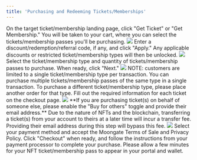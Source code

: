 ```yaml
---
title: 'Purchasing and Redeeming Tickets/Memberships'
---
```

<Steps>
    <Step title="Visit the event/membership page">
        On the target ticket/membership landing page, click "Get Ticket" or "Get Membership." You will be taken to your cart, 
        where you can select the tickets/membership passes you'll be purchasing.
        <img src="/user-guide/images/the-basics/purchasing-redeeming-tix-mems/landing page.avif"/>
    </Step>
    <Step title="Enter discount/redemption/referral code (Optional)">
        Enter a discount/redemption/referral code, if any, and click "Apply." Any applicable discounts or restricted ticket/membership 
        types will then be unlocked.
        <img src="/user-guide/images/the-basics/purchasing-redeeming-tix-mems/discount code.avif"/>
    </Step>
    <Step title="Select ticket/membership type and quantity">
        Select the ticket/membership type and quantity of tickets/membership passes to purchase. When ready, click "Next."
        <img src="/user-guide/images/the-basics/purchasing-redeeming-tix-mems/select type quantity.avif"/>
        <Info>
            NOTE: customers are limited to a single ticket/membership type per transaction. You can purchase multiple tickets/membership 
            passes of the same type in a single transaction. To purchase a different ticket/membership type, please place another order 
            for that type.
        </Info>
    </Step>
    <Step title="Fill out required information">
        Fill out the required information for each ticket on the checkout page.
        <img src="/user-guide/images/the-basics/purchasing-redeeming-tix-mems/full info.avif"/>
        <Warning>
            **If you are purchasing ticket(s) on behalf of someone else, please enable the "Buy for others" toggle and provide their email 
            address.** Due to the nature of NFTs and the blockchain, transferring a ticket(s) from your account to theirs at a later time 
            will incur a transfer fee. Providing their email address during this step will bypass this fee.
        </Warning>
    </Step>
    <Step title="Select payment method">
        <img src="/user-guide/images/the-basics/purchasing-redeeming-tix-mems/payment.png"/>
        Select your payment method and accept the Moongate Terms of Sale and Privacy Policy.
    </Step>
    <Step title="Complete checkout">
        Click "Checkout" when ready, and follow the instructions from your payment processor to complete your purchase. Please allow a 
        few minutes for your NFT ticket/membership pass to appear in your portal and wallet.
    </Step>
</Steps>
